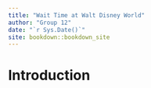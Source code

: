 ```yaml
--- 
title: "Wait Time at Walt Disney World"
author: "Group 12"
date: "`r Sys.Date()`"
site: bookdown::bookdown_site
---
```


# Introduction

